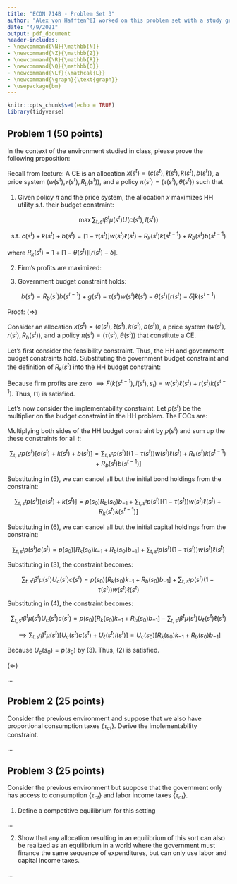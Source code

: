 ```yaml
---
title: "ECON 714B - Problem Set 3"
author: "Alex von Hafften^[I worked on this problem set with a study group of Michael Nattinger, Andrew Smith, and Ryan Mather. I also discussed problems with Sarah Bass, Emily Case, Danny Edgel, and Katherine Kwok.]"
date: "4/9/2021"
output: pdf_document
header-includes:
- \newcommand{\N}{\mathbb{N}}
- \newcommand{\Z}{\mathbb{Z}}
- \newcommand{\R}{\mathbb{R}}
- \newcommand{\Q}{\mathbb{Q}}
- \newcommand{\Lf}{\mathcal{L}}
- \newcommand{\graph}{\text{graph}}
- \usepackage{bm}
---
```


```r
knitr::opts_chunk$set(echo = TRUE)
library(tidyverse)
```

## Problem 1 (50 points)

In the context of the environment studied in class, please prove the following proposition:\footnote{Please show all the steps in detail. In class we sketched out one direction of the proof.}

\textit{Proposition 1. The allocations/price in a CE satisfy}

\begin{align}
c(s^t) + g(s^t) + k(s^t) &= F(k(s^{t-1}),l(s^t),s_t) + (1-\delta)k(s^{t-1})\\
\sum_{t,s^t} \beta^t \mu(s^t)[U_c(s^t)c(s^t) + U_\ell(s^t)l(s^t)] &= U_c(s_0) [R_k(s_0)k_{-1}+R_b(s_0)b_{-1}]
\end{align}

\textit{Furthermore given allocations/prices that satisfy these equations we can construct allocations/prices that constitute a CE.}

Recall from lecture: A CE is an allocation $x(s^t) = (c(s^t), \ell(s^t), k(s^t), b(s^t))$, a price system $(w(s^t), r(s^t), R_b(s^t))$, and a policy $\pi(s^t) = (\tau(s^t), \theta(s^t))$ such that

1. Given policy $\pi$ and the price system, the allocation $x$ maximizes HH utility s.t. their budget constraint:

$$
\max \sum_{t, s^t} \beta^t \mu(s^t) U(c(s^t), l(s^t))
$$

$$
\text{s.t. } c(s^t) + k(s^t) + b(s^t) = [1 - \tau(s^t)] w(s^t) \ell(s^t) + R_k(s^t)k(s^{t-1}) + R_b(s^t) b(s^{t-1})
$$

where $R_k(s^t) = 1 + [1 - \theta(s^t)][r(s^t) - \delta]$.

2. Firm's profits are maximized:

\begin{align*}
r(s^t) &= F_k(k(s^{t-1}), \ell(s^t)) \\
w(s^t) &= F_\ell(k(s^{t-1}), \ell(s^t))
\end{align*}

3. Government budget constraint holds:

$$
b(s^t) = R_b(s^t) b(s^{t-1}) + g(s^t) - \tau(s^t) w(s^t) \ell (s^t) - \theta(s^t) [r(s^t)-\delta]k(s^{t-1})
$$
\pagebreak

Proof: ($\Rightarrow$)

Consider an allocation $x(s^t) = (c(s^t), \ell(s^t), k(s^t), b(s^t))$, a price system $(w(s^t), r(s^t), R_b(s^t))$, and a policy $\pi(s^t) = (\tau(s^t), \theta(s^t))$ that constitute a CE.  

Let's first consider the feasibility constraint.  Thus, the HH and government budget constraints hold.  Substituting the government budget constraint and the definition of $R_k(s^t)$ into the HH budget constraint:

\begin{align*}
c(s^t) + k(s^t) &+ [R_b(s^t) b(s^{t-1}) + g(s^t) - \tau(s^t) w(s^t) \ell (s^t) - \theta(s^t) [r(s^t)-\delta]k(s^{t-1})] \\
&= [1 - \tau(s^t)] w(s^t) \ell(s^t) + [ 1 + [1 - \theta(s^t)][r(s^t) - \delta]]k(s^{t-1}) + R_b(s^t) b(s^{t-1})\\
\implies
c(s^t) + k(s^t) + g(s^t) 
&= w(s^t) \ell(s^t) + r(s^t)k(s^{t-1}) + ( 1 - \delta)k(s^{t-1}) \\
\implies
c(s^t) + k(s^t) + g(s^t) 
&= F(k(s^{t-1}),l(s^t),s_t) + ( 1 - \delta)k(s^{t-1}) 
\end{align*}

Because firm profits are zero $\implies F(k(s^{t-1}),l(s^t),s_t) = w(s^t) \ell(s^t) + r(s^t)k(s^{t-1})$. Thus, (1) is satisfied.

Let's now consider the implementability constraint. Let $p(s^t)$ be the multiplier on the budget constraint in the HH problem.  The FOCs are:

\begin{align}
\beta^t \mu(s^t) U_c(s^t) &= p(s^t)                            &[c(s^t)]\\
\beta^t \mu(s^t) U_\ell(s^t) &= -p(s^t)(1-\tau(s^t))w(s^t)     &[\ell(s^t)]\\
[p(s^t) - \sum_{s^{t+1}} p(s^{t+1})R_b(s^{t+1})]b(s^t) &= 0    &[b(s^t)]\\
[p(s^t) - \sum_{s^{t+1}} p(s^{t+1})R_k(s^{t+1})]k(s^t) &= 0    &[k(s^t)]
\end{align}

Multiplying both sides of the HH budget constraint by $p(s^t)$ and sum up the these constraints for all $t$:

$$
\sum_{t, s^t}p(s^t)[c(s^t) + k(s^t) + b(s^t)] =
\sum_{t, s^t}p(s^t)[(1 - \tau(s^t)) w(s^t) \ell(s^t) + R_k(s^t)k(s^{t-1}) + R_b(s^t) b(s^{t-1})]
$$

Substituting in (5), we can cancel all but the initial bond holdings from the constraint:

$$
\sum_{t, s^t}p(s^t)[c(s^t) + k(s^t)] =
p(s_0)R_b(s_0)b_{-1} + \sum_{t, s^t}p(s^t)[(1 - \tau(s^t)) w(s^t) \ell(s^t) + R_k(s^t)k(s^{t-1})]
$$

Substituting in (6), we can cancel all but the initial capital holdings from the constraint:

$$
\sum_{t, s^t}p(s^t)c(s^t) =
p(s_0)[R_k(s_0)k_{-1} + R_b(s_0)b_{-1}] + \sum_{t, s^t}p(s^t)(1 - \tau(s^t)) w(s^t) \ell(s^t)
$$

Substituting in (3), the constraint becomes:

$$
\sum_{t, s^t}\beta^t \mu(s^t) U_c(s^t)c(s^t) =
p(s_0)[R_k(s_0)k_{-1} + R_b(s_0)b_{-1}] + \sum_{t, s^t}p(s^t)(1 - \tau(s^t)) w(s^t) \ell(s^t)
$$

\pagebreak

Substituting in (4), the constraint becomes:


$$
\sum_{t, s^t}\beta^t \mu(s^t) U_c(s^t)c(s^t) =
p(s_0)[R_k(s_0)k_{-1} + R_b(s_0)b_{-1}] - \sum_{t, s^t}\beta^t \mu(s^t) U_\ell(s^t) \ell(s^t)
$$

$$
\implies
\sum_{t,s^t} \beta^t \mu(s^t)[U_c(s^t)c(s^t) + U_\ell(s^t)l(s^t)] = U_c(s_0) [R_k(s_0)k_{-1} + R_b(s_0)b_{-1}]
$$

Because $U_c(s_0) = p(s_0)$ by (3).  Thus, (2) is satisfied.

($\Leftarrow$)

...

\pagebreak

## Problem 2 (25 points)

Consider the previous environment and suppose that we also have proportional consumption taxes $\{\tau_{ct}\}$. Derive the implementability constraint.

...

\pagebreak

## Problem 3 (25 points)

Consider the previous environment but suppose that the government only has access to consumption $\{\tau_{ct}\}$ and labor income taxes $\{\tau_{nt}\}$.

1. Define a competitive equilibrium for this setting

...

2. Show that any allocation resulting in an equilibrium of this sort can also be realized as an equilibrium in a world where the government must finance the same sequence of expenditures, but can only use labor and capital income taxes.

...